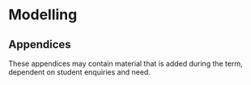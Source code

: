 # Modelling {#sec-modelling}

:::{.callout-tip}
## Appendices

These appendices may contain material that is added during the term, dependent on student enquiries and need.
:::

<!-- ## Units -->

<!-- It is good to clarify notation and analysis of scientific units. In this course, we will sometimes use square brackets to indicate the units of a quantity. For example, in the next chapter, we will discuss radiation from the sun, measured by $Q = 1380$ W m^{-2}. A Watt (W) is energy per unit time, or joules per second (J/s). So alternatively, we could write $Q = 1380 J/(m^2 s)$, or --> 
<!-- $$ -->
<!-- [Q] = J m^{-2} s^{-1}. -->
<!-- $$ --> 
<!-- This is an example of a **flux**---the flow (W, J/s) per unit area (m^2) of some quantity (in this case, energy). If you are ever confused about what a unit means, it is a good idea to break it into its constituent parts. --> 

